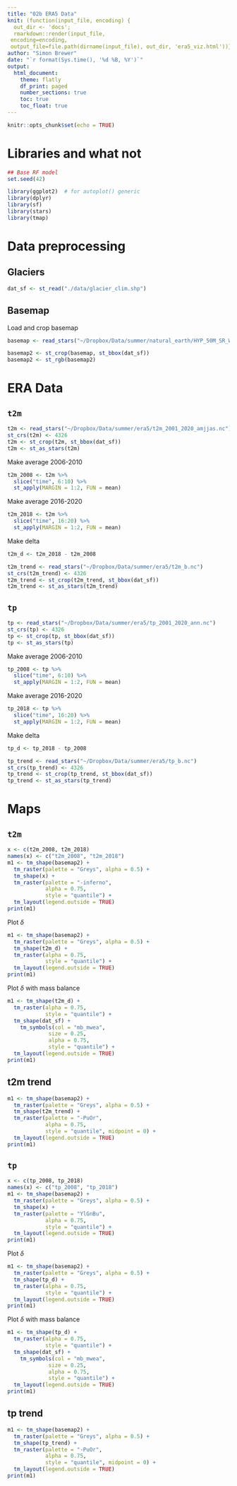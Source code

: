 ```yaml
---
title: "02b ERA5 Data"
knit: (function(input_file, encoding) {
  out_dir <- 'docs';
  rmarkdown::render(input_file,
 encoding=encoding,
 output_file=file.path(dirname(input_file), out_dir, 'era5_viz.html'))})
author: "Simon Brewer"
date: "`r format(Sys.time(), '%d %B, %Y')`"
output:
  html_document:
    theme: flatly
    df_print: paged
    number_sections: true
    toc: true
    toc_float: true
---
```


```r
knitr::opts_chunk$set(echo = TRUE)
```

# Libraries and what not

```r
## Base RF model
set.seed(42)

library(ggplot2)  # for autoplot() generic
library(dplyr)
library(sf)
library(stars)
library(tmap)
```

# Data preprocessing

## Glaciers

```r
dat_sf <- st_read("./data/glacier_clim.shp")
```


## Basemap

Load and crop basemap

```r
basemap <- read_stars("~/Dropbox/Data/summer/natural_earth/HYP_50M_SR_W/HYP_50M_SR_W.tif")

basemap2 <- st_crop(basemap, st_bbox(dat_sf))
basemap2 <- st_rgb(basemap2)
```

# ERA Data

## `t2m`

```r
t2m <- read_stars("~/Dropbox/Data/summer/era5/t2m_2001_2020_amjjas.nc")
st_crs(t2m) <- 4326
t2m <- st_crop(t2m, st_bbox(dat_sf))
t2m <- st_as_stars(t2m)
```

Make average 2006-2010
```r
t2m_2008 <- t2m %>% 
  slice("time", 6:10) %>%
  st_apply(MARGIN = 1:2, FUN = mean)
```

Make average 2016-2020
```r
t2m_2018 <- t2m %>% 
  slice("time", 16:20) %>%
  st_apply(MARGIN = 1:2, FUN = mean)
```

Make delta

```r
t2m_d <- t2m_2018 - t2m_2008
```

```r
t2m_trend <- read_stars("~/Dropbox/Data/summer/era5/t2m_b.nc")
st_crs(t2m_trend) <- 4326
t2m_trend <- st_crop(t2m_trend, st_bbox(dat_sf))
t2m_trend <- st_as_stars(t2m_trend)
```

## `tp`

```r
tp <- read_stars("~/Dropbox/Data/summer/era5/tp_2001_2020_ann.nc")
st_crs(tp) <- 4326
tp <- st_crop(tp, st_bbox(dat_sf))
tp <- st_as_stars(tp)
```

Make average 2006-2010
```r
tp_2008 <- tp %>% 
  slice("time", 6:10) %>%
  st_apply(MARGIN = 1:2, FUN = mean)
```

Make average 2016-2020
```r
tp_2018 <- tp %>% 
  slice("time", 16:20) %>%
  st_apply(MARGIN = 1:2, FUN = mean)
```

Make delta

```r
tp_d <- tp_2018 - tp_2008
```

```r
tp_trend <- read_stars("~/Dropbox/Data/summer/era5/tp_b.nc")
st_crs(tp_trend) <- 4326
tp_trend <- st_crop(tp_trend, st_bbox(dat_sf))
tp_trend <- st_as_stars(tp_trend)
```

# Maps

## `t2m`

```r
x <- c(t2m_2008, t2m_2018)
names(x) <- c("t2m_2008", "t2m_2018")
m1 <- tm_shape(basemap2) +
  tm_raster(palette = "Greys", alpha = 0.5) +
  tm_shape(x) +
  tm_raster(palette = "-inferno",
            alpha = 0.75, 
            style = "quantile") +
  tm_layout(legend.outside = TRUE)
print(m1)
```

Plot $\delta$

```r
m1 <- tm_shape(basemap2) +
  tm_raster(palette = "Greys", alpha = 0.5) +
  tm_shape(t2m_d) +
  tm_raster(alpha = 0.75, 
            style = "quantile") +
  tm_layout(legend.outside = TRUE)
print(m1)
```

Plot $\delta$ with mass balance

```r
m1 <- tm_shape(t2m_d) +
  tm_raster(alpha = 0.75, 
            style = "quantile") +
  tm_shape(dat_sf) + 
    tm_symbols(col = "mb_mwea", 
             size = 0.25, 
             alpha = 0.75, 
             style = "quantile") +
  tm_layout(legend.outside = TRUE)
print(m1)
```

## t2m trend

```r
m1 <- tm_shape(basemap2) +
  tm_raster(palette = "Greys", alpha = 0.5) +
  tm_shape(t2m_trend) +
  tm_raster(palette = "-PuOr",
            alpha = 0.75, 
            style = "quantile", midpoint = 0) +
  tm_layout(legend.outside = TRUE)
print(m1)
```


## `tp`

```r
x <- c(tp_2008, tp_2018)
names(x) <- c("tp_2008", "tp_2018")
m1 <- tm_shape(basemap2) +
  tm_raster(palette = "Greys", alpha = 0.5) +
  tm_shape(x) +
  tm_raster(palette = "YlGnBu",
            alpha = 0.75, 
            style = "quantile") +
  tm_layout(legend.outside = TRUE)
print(m1)
```

Plot $\delta$

```r
m1 <- tm_shape(basemap2) +
  tm_raster(palette = "Greys", alpha = 0.5) +
  tm_shape(tp_d) +
  tm_raster(alpha = 0.75, 
            style = "quantile") +
  tm_layout(legend.outside = TRUE)
print(m1)
```

Plot $\delta$ with mass balance

```r
m1 <- tm_shape(tp_d) +
  tm_raster(alpha = 0.75, 
            style = "quantile") +
  tm_shape(dat_sf) + 
    tm_symbols(col = "mb_mwea", 
             size = 0.25, 
             alpha = 0.75, 
             style = "quantile") +
  tm_layout(legend.outside = TRUE)
print(m1)
```

## tp trend

```r
m1 <- tm_shape(basemap2) +
  tm_raster(palette = "Greys", alpha = 0.5) +
  tm_shape(tp_trend) +
  tm_raster(palette = "-PuOr",
            alpha = 0.75, 
            style = "quantile", midpoint = 0) +
  tm_layout(legend.outside = TRUE)
print(m1)
```

